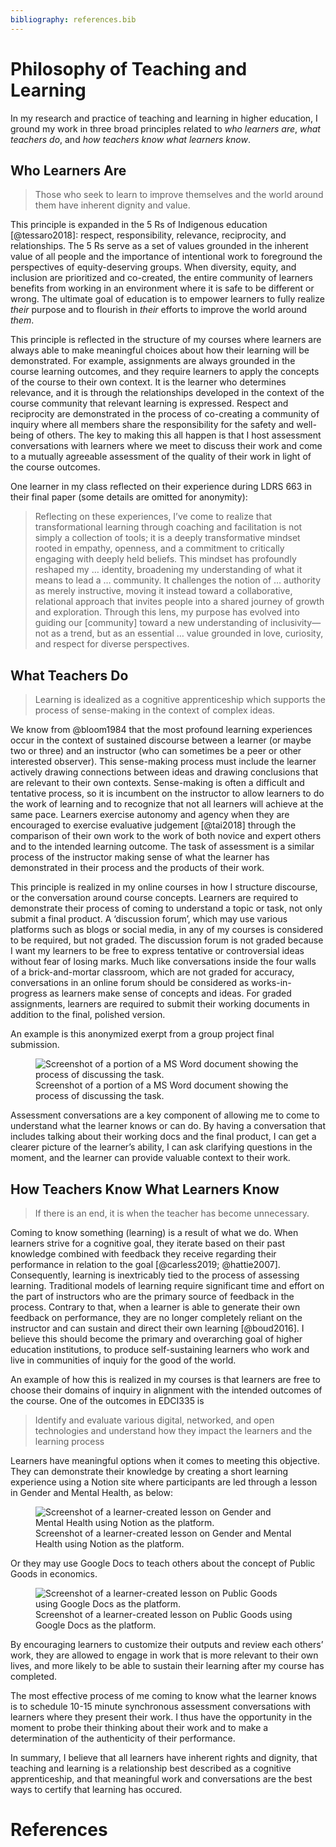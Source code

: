 ```yaml
---
bibliography: references.bib
---
```


# Philosophy of Teaching and Learning

In my research and practice of teaching and learning in higher education, I ground my work in three broad principles related to *who learners are*, *what teachers do*, and *how teachers know what learners know*.

## Who Learners Are

> Those who seek to learn to improve themselves and the world around them have inherent dignity and value.

This principle is expanded in the 5 Rs of Indigenous education [@tessaro2018]: respect, responsibility, relevance, reciprocity, and relationships. The 5 Rs serve as a set of values grounded in the inherent value of all people and the importance of intentional work to foreground the perspectives of equity-deserving groups. When diversity, equity, and inclusion are prioritized and co-created, the entire community of learners benefits from working in an environment where it is safe to be different or wrong. The ultimate goal of education is to empower learners to fully realize *their* purpose and to flourish in *their* efforts to improve the world around *them*.

This principle is reflected in the structure of my courses where learners are always able to make meaningful choices about how their learning will be demonstrated. For example, assignments are always grounded in the course learning outcomes, and they require learners to apply the concepts of the course to their own context. It is the learner who determines relevance, and it is through the relationships developed in the context of the course community that relevant learning is expressed. Respect and reciprocity are demonstrated in the process of co-creating a community of inquiry where all members share the responsibility for the safety and well-being of others. The key to making this all happen is that I host assessment conversations with learners where we meet to discuss their work and come to a mutually agreeable assessment of the quality of their work in light of the course outcomes.

One learner in my class reflected on their experience during LDRS 663 in their final paper (some details are omitted for anonymity):

> Reflecting on these experiences, I’ve come to realize that transformational learning through coaching and facilitation is not simply a collection of tools; it is a deeply transformative mindset rooted in empathy, openness, and a commitment to critically engaging with deeply held beliefs. This mindset has profoundly reshaped my ... identity, broadening my understanding of what it means to lead a ... community. It challenges the notion of ... authority as merely instructive, moving it instead toward a collaborative, relational approach that invites people into a shared journey of growth and exploration. Through this lens, my purpose has evolved into guiding our [community] toward a new understanding of inclusivity—not as a trend, but as an essential ... value grounded in love, curiosity, and respect for diverse perspectives.

## What Teachers Do

> Learning is idealized as a cognitive apprenticeship which supports the process of sense-making in the context of complex ideas.

We know from @bloom1984 that the most profound learning experiences occur in the context of sustained discourse between a learner (or maybe two or three) and an instructor (who can sometimes be a peer or other interested observer). This sense-making process must include the learner actively drawing connections between ideas and drawing conclusions that are relevant to their own contexts. Sense-making is often a difficult and tentative process, so it is incumbent on the instructor to allow learners to do the work of learning and to recognize that not all learners will achieve at the same pace. Learners exercise autonomy and agency when they are encouraged to exercise evaluative judgement [@tai2018] through the comparison of their own work to the work of both novice and expert others and to the intended learning outcome. The task of assessment is a similar process of the instructor making sense of what the learner has demonstrated in their process and the products of their work. 

This principle is realized in my online courses in how I structure discourse, or the conversation around course concepts. Learners are required to demonstrate their process of coming to understand a topic or task, not only submit a final product. A 'discussion forum', which may use various platforms such as blogs or social media, in any of my courses is considered to be required, but not graded. The discussion forum is not graded because I want my learners to be free to express tentative or controversial ideas without fear of losing marks. Much like conversations inside the four walls of a brick-and-mortar classroom, which are not graded for accuracy, conversations in an online forum should be considered as works-in-progress as learners make sense of concepts and ideas. For graded assignments, learners are required to submit their working documents in addition to the final, polished version.

An example is this anonymized exerpt from a group project final submission.

![Screenshot of a portion of a MS Word document showing the process of discussing the task.](assets/screenshot-sample-doc.png)

Assessment conversations are a key component of allowing me to come to understand what the learner knows or can do. By having a conversation that includes talking about their working docs and the final product, I can get a clearer picture of the learner's ability, I can ask clarifying questions in the moment, and the learner can provide valuable context to their work.

## How Teachers Know What Learners Know

> If there is an end, it is when the teacher has become unnecessary.

Coming to know something (learning) is a result of what we do. When learners strive for a cognitive goal, they iterate based on their past knowledge combined with feedback they receive regarding their performance in relation to the goal [@carless2019; @hattie2007]. Consequently, learning is inextricably tied to the process of assessing learning. Traditional models of learning require significant time and effort on the part of instructors who are the primary source of feedback in the process. Contrary to that, when a learner is able to generate their own feedback on performance, they are no longer completely reliant on the instructor and can sustain and direct their own learning [@boud2016]. I believe this should become the primary and overarching goal of higher education institutions, to produce self-sustaining learners who work and live in communities of inquiy for the good of the world.

An example of how this is realized in my courses is that learners are free to choose their domains of inquiry in alignment with the intended outcomes of the course. One of the outcomes in EDCI335 is 

> Identify and evaluate various digital, networked, and open technologies and understand how they impact the learners and the learning process

Learners have meaningful options when it comes to meeting this objective. They can demonstrate their knowledge by creating a short learning experience using a Notion site where participants are led through a lesson in Gender and Mental Health, as below:

![Screenshot of a learner-created lesson on Gender and Mental Health using Notion as the platform.](assets/ilr-notion.png)

Or they may use Google Docs to teach others about the concept of Public Goods in economics.

![Screenshot of a learner-created lesson on Public Goods using Google Docs as the platform.](assets/ILR-gdocs.png)

By encouraging learners to customize their outputs and review each others' work, they are allowed to engage in work that is more relevant to their own lives, and more likely to be able to sustain their learning after my course has completed. 

The most effective process of me coming to know what the learner knows is to schedule 10-15 minute synchronous assessment conversations with learners where they present their work. I thus have the opportunity in the moment to probe their thinking about their work and to make a determination of the authenticity of their performance.

In summary, I believe that all learners have inherent rights and dignity, that teaching and learning is a relationship best described as a cognitive apprenticeship, and that meaningful work and conversations are the best ways to certify that learning has occured.


<!--

- 
- Co-creating safe spaces for inquiry into meaningful questions and challenges
  - 	 Rs – respect, relevance, reciprocity, responsibility, relationsdhip
  - 	Inclusion
  - 	Relevance
  - 	Duty of care
  - 	Diversity creates the conditions for new ideas
  - 	relationship
- Fostering curiosity about the world, why it is the way it is, and what we can do to improve it
  - 	Relevance
  - 	Learner autonomy and agency
- Learning can be a difficult process of transformation
  - 	Learning happens best when learners feel like they have permission to be wrong
  - 	Learning requires multiple opportunities for practice to build competence
  - 	Shuell (1986, p. 429), “If students are to learn desired outcomes in a reasonably effective manner, then the teacher’s fundamental task is to get students to engage in learning activities that are likely to result in their achieving those outcomes. It is important to remember that what the student does is more important than what the teacher does.”
- Assessment strategies and practices are the curriculum
  - 	Assessment of/for/as learning	

-->

# References